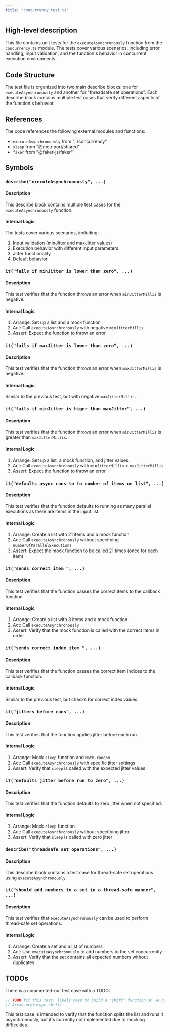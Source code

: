 ```yaml
---
title: "concurrency.test.ts"
---
```


## High-level description
This file contains unit tests for the `executeAsynchronously` function from the `concurrency.ts` module. The tests cover various scenarios, including error handling, input validation, and the function's behavior in concurrent execution environments.

## Code Structure
The test file is organized into two main describe blocks: one for `executeAsynchronously` and another for "threadsafe set operations". Each describe block contains multiple test cases that verify different aspects of the function's behavior.

## References
The code references the following external modules and functions:
- `executeAsynchronously` from "../concurrency"
- `sleep` from "@metriport/shared"
- `faker` from "@faker-js/faker"

## Symbols

### `describe("executeAsynchronously", ...)`
#### Description
This describe block contains multiple test cases for the `executeAsynchronously` function.

#### Internal Logic
The tests cover various scenarios, including:
1. Input validation (minJitter and maxJitter values)
2. Execution behavior with different input parameters
3. Jitter functionality
4. Default behavior

### `it("fails if minJitter is lower than zero", ...)`
#### Description
This test verifies that the function throws an error when `minJitterMillis` is negative.

#### Internal Logic
1. Arrange: Set up a list and a mock function
2. Act: Call `executeAsynchronously` with negative `minJitterMillis`
3. Assert: Expect the function to throw an error

### `it("fails if maxJitter is lower than zero", ...)`
#### Description
This test verifies that the function throws an error when `maxJitterMillis` is negative.

#### Internal Logic
Similar to the previous test, but with negative `maxJitterMillis`.

### `it("fails if minJitter is higer than maxJitter", ...)`
#### Description
This test verifies that the function throws an error when `minJitterMillis` is greater than `maxJitterMillis`.

#### Internal Logic
1. Arrange: Set up a list, a mock function, and jitter values
2. Act: Call `executeAsynchronously` with `minJitterMillis` &gt; `maxJitterMillis`
3. Assert: Expect the function to throw an error

### `it("defaults async runs to to number of items on list", ...)`
#### Description
This test verifies that the function defaults to running as many parallel executions as there are items in the input list.

#### Internal Logic
1. Arrange: Create a list with 21 items and a mock function
2. Act: Call `executeAsynchronously` without specifying `numberOfParallelExecutions`
3. Assert: Expect the mock function to be called 21 times (once for each item)

### `it("sends correct item ", ...)`
#### Description
This test verifies that the function passes the correct items to the callback function.

#### Internal Logic
1. Arrange: Create a list with 3 items and a mock function
2. Act: Call `executeAsynchronously`
3. Assert: Verify that the mock function is called with the correct items in order

### `it("sends correct index item ", ...)`
#### Description
This test verifies that the function passes the correct item indices to the callback function.

#### Internal Logic
Similar to the previous test, but checks for correct index values.

### `it("jitters before runs", ...)`
#### Description
This test verifies that the function applies jitter before each run.

#### Internal Logic
1. Arrange: Mock `sleep` function and `Math.random`
2. Act: Call `executeAsynchronously` with specific jitter settings
3. Assert: Verify that `sleep` is called with the expected jitter values

### `it("defaults jitter before run to zero", ...)`
#### Description
This test verifies that the function defaults to zero jitter when not specified.

#### Internal Logic
1. Arrange: Mock `sleep` function
2. Act: Call `executeAsynchronously` without specifying jitter
3. Assert: Verify that `sleep` is called with zero jitter

### `describe("threadsafe set operations", ...)`
#### Description
This describe block contains a test case for thread-safe set operations using `executeAsynchronously`.

### `it("should add numbers to a set in a thread-safe manner", ...)`
#### Description
This test verifies that `executeAsynchronously` can be used to perform thread-safe set operations.

#### Internal Logic
1. Arrange: Create a set and a list of numbers
2. Act: Use `executeAsynchronously` to add numbers to the set concurrently
3. Assert: Verify that the set contains all expected numbers without duplicates

## TODOs
There is a commented-out test case with a TODO:
```typescript
// TODO fix this test, likely need to build a "shift" function so we can mock it (or mock
// Array.prototype.shift)
```
This test case is intended to verify that the function splits the list and runs it asynchronously, but it's currently not implemented due to mocking difficulties.